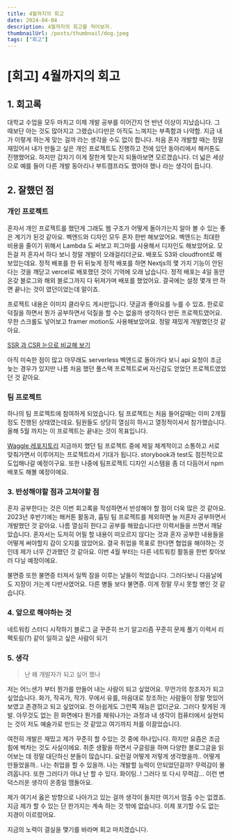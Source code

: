 ```yaml
---
title: 4월까지의 회고
date: 2024-04-04
description: 4월까지의 회고를 적어보자.
thumbnailUrl: /posts/thumbnail/dog.jpeg
tags: ["회고"]
---
```


# [회고] 4월까지의 회고

## 1. 회고록
   대학교 수업을 모두 마치고 이제 개발 공부를 이어간지 언 반년 이상이 지났습니다. 그 때보단 아는 것도 많아지고 그랬습니다만은 아직도 느껴지는 부족함과 나약함. 지금 내가 이렇게 하는게 맞는 걸까 라는 생각을 수도 없이 합니다. 처음 혼자 개발할 때는 정말 재밌어서 내가 만들고 싶은 개인 프로젝트도 진행하고 전에 있던 동아리에서 해커톤도 진행했어요. 하지만 갑자기 이게 잘한게 맞는지 되돌아보면 모르겠습니다. 더 넓은 세상으로 예를 들어 다른 개발 동아리나 부트캠프라도 했어야 했나 라는 생각이 듭니다.

## 2. 잘했던 점
### 개인 프로젝트
   혼자서 개인 프로젝트를 했던게 그래도 웹 구조가 어떻게 돌아가는지 알아 볼 수 있는 좋은 계기가 된것 같아요. 벡엔드와 디자인 모두 혼자 한번 해보았어요. 벡엔드는 최대한 비용을 줄이기 위해서 Lambda 도 써보고 피그마를 사용해서 디자인도 해보았어요. 모든걸 저 혼자서 하다 보니 정말 개발이 오래걸리더군요. 배포도 S3와 cloudfront로 해보았는데요. 정적 배포를 한 뒤 뒤늦게 정적 배포를 하면 Nextjs의 몇 가지 기능이 안된다는 것을 깨닫고 vercel로 배포했던 것이 기억에 오래 남습니다. 정적 배포는 4일 동안 온갖 블로그와 해외 블로그까지 다 뒤져가며 배포를 했었어요. 결국에는 설정 몇개 만 하면 끝나는 것이 였던이었는데 말이죠.

프로젝트 내용은 이미지 클라우드 게시판입니다. 댓글과 좋아요를 누를 수 있죠. 한로로 덕질을 하면서 뭔가 공부하면서 덕질을 할 수는 없을까 생각하다 만든 프로젝트였어요. 무한 스크롤도 넣어보고 framer motion도 사용해보았어요. 정말 재밌게 개발했던것 같아요.

[SSR 과 CSR 눈으로 비교해 보기](https://www.hellol.site/blog/csr-ssr-compare)

아직 미숙한 점이 많고 아무래도 serverless 벡엔드로 돌아가다 보니 api 요청이 조금 늦는 경우가 있지만 나름 처음 했던 풀스택 프로젝트로써 자신감도 얻었던 프로젝트였었던 것 같아요.

### 팀 프로젝트
하나의 팀 프로젝트에 참여하게 되었습니다. 팀 프로젝트는 처음 들어갈때는 이미 2개월 정도 진행된 상태였는데요. 팀원들도 상당히 열심히 하시고 열정적이셔서 참가했습니다. 올해 5월 까지는 이 프로젝트는 끝내는 것이 목표입니다.

[Waggle 레포지토리](https://github.com/teamWaggle/Waggle-front)
지금까지 했던 팀 프로젝트 중에 제일 체계적이고 소통하고 서로 맞춰가면서 이루어지는 프로젝트라서 기대가 됩니다. storybook과 test도 점진적으로 도입해나갈 예정이구요. 또한 나중에 팀프로젝트 디자인 시스템을 좀 더 다듬어서 npm 배포도 해볼 예정이에요.

### 3. 반성해야할 점과 고쳐야할 점
   혼자 공부한다는 것은
   이번 회고록을 작성하면서 반성해야 할 점이 더욱 많은 것 같아요. 2023년 후반기에는 해커톤 활동과, 훕팅 팀 프로젝트를 제외하면 늘 저혼자 공부하면서 개발했던 것 같아요. 나름 열심히 한다고 공부를 해왔습니다만 이력서들을 쓰면서 깨달았습니다. 혼자서는 도저히 어필 할 내용이 떠오르지 않다는 것과 혼자 공부한 내용들을 어떻게 써야할지 감이 오지를 않았어요. 결국 취업을 목표로 한다면 협업을 해야하는 것인데 제가 너무 간과했던 것 같아요. 이번 4월 부터는 다른 네트워킹 활동을 한번 찾아보러 다닐 예정이에요.

불면증
또한 불면증 터져서 일찍 잠을 이루는 날들이 적었습니다. 그러다보니 다음날에도 지장이 가는게 다반사였어요. 다른 병들 보다 불면증. 이게 정말 무시 못할 병인 것 같습니다.

### 4. 앞으로 해야하는 것
   네트워킹
   스터디 시작하기
   블로그 글 꾸준히 쓰기
   알고리즘 꾸준히 문제 풀기
   이력서 리펙토링(?)
   같이 일하고 싶은 사람이 되기

### 5. 생각
   > 난 왜 개발자가 되고 싶어 했나

   저는 어느샌가 부터 뭔가를 만들어 내는 사람이 되고 싶었어요. 무언가의 창조자가 되고 싶었습니다. 화가, 작곡가, 작가. 무에서 유를, 마음대로 창조하는 사람들이 정말 멋있어 보였고 존경하고 되고 싶었어요. 전 아쉽게도 그런쪽 재능은 없더군요. 그러다 찾게된 개발. 아무것도 없는 흰 화면에다 뭔가를 채워나가는 과정과 내 생각이 컴퓨터에서 실현되는 것이 저도 예술가로 만드는 것 같았고 여기까지 저를 이끌었습니다.

여전히 개발은 재밌고 제가 꾸준히 할 수있는 것 중에 하나입니다. 하지만 요즘은 조금 힘에 벅차는 것도 사실이에요. 취준 생활을 하면서 구글링을 하며 다양한 블로그글을 읽어보는 데 정말 대단하신 분들이 많습니다. 요런걸 어떻게 저렇게 생각했을까.. 어떻게 만들었을까.. 나는 취업을 할 수 있을까. 나는 개발할 능력이 안되었던걸까? 무력감이 몰려옵니다. 또한 그러다가 아냐 난 할 수 있다. 화이팅..! 그러다 또 다시 무력감... 이런 변덕스러운 생각이 온종일 맴돌아요.

제가 여기서 옳은 방향으로 나아가고 있는 걸까 생각이 들지만 여기서 멈출 수는 없겠죠. 지금 제가 할 수 있는 단 한가지는 계속 하는 것 밖에 없습니다. 이제 포기할 수도 없는 지경이 이르렀어요.

지금의 노력이 결실을 맺기를 바라며 회고 마치겠습니다.
